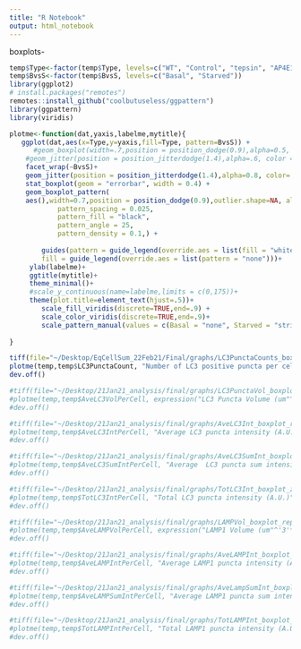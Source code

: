 ```yaml
---
title: "R Notebook"
output: html_notebook
---
```


boxplots- 
```r
temp$Type<-factor(temp$Type, levels=c("WT", "Control", "tepsin", "AP4E1"))
temp$BvsS<-factor(temp$BvsS, levels=c("Basal", "Starved"))
library(ggplot2)
# install.packages("remotes")
remotes::install_github("coolbutuseless/ggpattern")
library(ggpattern)
library(viridis)

plotme<-function(dat,yaxis,labelme,mytitle){
   ggplot(dat,aes(x=Type,y=yaxis,fill=Type, pattern=BvsS)) + 
      #geom_boxplot(width=.7,position = position_dodge(0.9),alpha=0.5, outlier.shape = 20, outlier.size = -1) +
    #geom_jitter(position = position_jitterdodge(1.4),alpha=.6, color = "grey") +
    facet_wrap(~BvsS)+
    geom_jitter(position = position_jitterdodge(1.4),alpha=0.8, color= "dark grey") +
    stat_boxplot(geom = "errorbar", width = 0.4) +
    geom_boxplot_pattern(
    aes(),width=0.7,position = position_dodge(0.9),outlier.shape=NA, alpha=0.5,
            pattern_spacing = 0.025,
            pattern_fill = "black",
            pattern_angle = 25,
            pattern_density = 0.1,) + 
    
        guides(pattern = guide_legend(override.aes = list(fill = "white")),
        fill = guide_legend(override.aes = list(pattern = "none")))+
     ylab(labelme)+
     ggtitle(mytitle)+
     theme_minimal()+
     #scale_y_continuous(name=labelme,limits = c(0,175))+
     theme(plot.title=element_text(hjust=.5))+
        scale_fill_viridis(discrete=TRUE,end=.9) +
        scale_color_viridis(discrete=TRUE,end=.9)+
        scale_pattern_manual(values = c(Basal = "none", Starved = "stripe"))
  
}

tiff(file="~/Desktop/EqCellSum_22Feb21/Final/graphs/LC3PunctaCounts_boxplot_EqCell_016_4Mar21.tiff",width=3000,height=3000,res=600)
plotme(temp,temp$LC3PunctaCount, "Number of LC3 positive puncta per cell","Number of LC3 Puncta")
dev.off()

#tiff(file="~/Desktop/21Jan21_analysis/final/graphs/LC3PunctaVol_boxplot_rep3_16Feb21.tiff",width=3000,height=3000,res=600)
#plotme(temp,temp$AveLC3VolPerCell, expression("LC3 Puncta Volume (um"^'3'*")"),"Rep 3: Average Volume of LC3 Puncta")
#dev.off()

#tiff(file="~/Desktop/21Jan21_analysis/final/graphs/AveLC3Int_boxplot_rep3_16Feb21.tiff",width=3000,height=3000,res=600)
#plotme(temp,temp$AveLC3IntPerCell, "Average LC3 puncta intensity (A.U.)","Rep 3: Average LC3 Puncta Intensity")
#dev.off()

#tiff(file="~/Desktop/21Jan21_analysis/final/graphs/AveLC3SumInt_boxplot_rep3_16Feb21.tiff",width=3000,height=3000,res=600)
#plotme(temp,temp$AveLC3SumIntPerCell, "Average  LC3 puncta sum intensity (A.U.)","Rep 3: Average LC3 Puncta Sum Intensity")
#dev.off()

#tiff(file="~/Desktop/21Jan21_analysis/final/graphs/TotLC3Int_boxplot_zoom_rep3_16Feb21.tiff",width=3000,height=3000,res=600)
#plotme(temp,temp$TotLC3IntPerCell, "Total LC3 puncta intensity (A.U.)","Rep 3: LC3 Puncta Sum Intensity per Cell")
#dev.off()

#tiff(file="~/Desktop/21Jan21_analysis/final/graphs/LAMPVol_boxplot_rep3_16Feb21.tiff",width=3000,height=3000,res=600)
#plotme(temp,temp$AveLAMPVolPerCell, expression("LAMP1 Volume (um"^'3'*")"),"Rep 3: Average Volume of LAMP1 Puncta")
#dev.off()

#tiff(file="~/Desktop/21Jan21_analysis/final/graphs/AveLAMPInt_boxplot_rep3_16Feb21.tiff",width=3000,height=3000,res=600)
#plotme(temp,temp$AveLAMPIntPerCell, "Average LAMP1 puncta intensity (A.U.)","Rep 3: Average LAMP1 Puncta Intensity")
#dev.off()

#tiff(file="~/Desktop/21Jan21_analysis/final/graphs/AveLampSumInt_boxplot_rep3_16Feb21.tiff",width=3000,height=3000,res=600)
#plotme(temp,temp$AveLAMPSumIntPerCell, "Average LAMP1 puncta sum intensity (A.U.)","Rep 3: Average LAMP1 Puncta Sum Intensity")
#dev.off()

#tiff(file="~/Desktop/21Jan21_analysis/final/graphs/TotLAMPInt_boxplot_rep3_16Feb21.tiff",width=3000,height=3000,res=600)
#plotme(temp,temp$TotLAMPIntPerCell, "Total LAMP1 puncta intensity (A.U.)","Rep 3: LAMP1 Sum Intensity per Cell")
#dev.off()
```